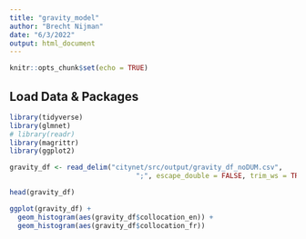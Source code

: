 ```yaml
---
title: "gravity_model"
author: "Brecht Nijman"
date: "6/3/2022"
output: html_document
---
```


```r
knitr::opts_chunk$set(echo = TRUE)
```

## Load Data & Packages



```r
library(tidyverse)
library(glmnet)
# library(readr)
library(magrittr)
library(ggplot2)
```

```r
gravity_df <- read_delim("citynet/src/output/gravity_df_noDUM.csv", 
                               ";", escape_double = FALSE, trim_ws = TRUE)

head(gravity_df)
```

```r
ggplot(gravity_df) +
  geom_histogram(aes(gravity_df$collocation_en)) +
  geom_histogram(aes(gravity_df$collocation_fr))
```
```r

```

